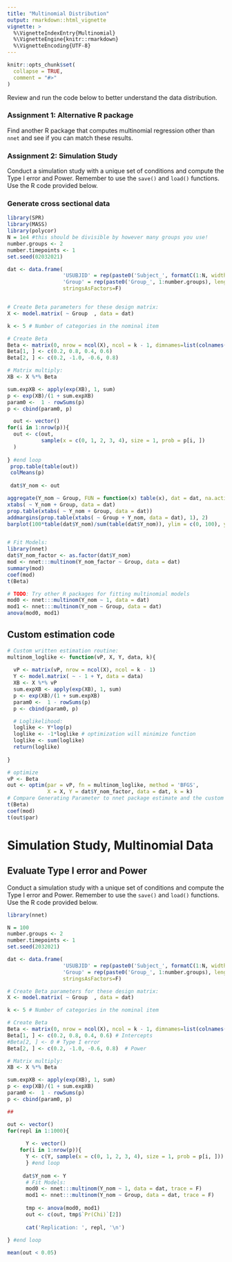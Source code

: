 ```yaml
---
title: "Multinomial Distribution"
output: rmarkdown::html_vignette
vignette: >
  %\VignetteIndexEntry{Multinomial}
  %\VignetteEngine{knitr::rmarkdown}
  %\VignetteEncoding{UTF-8}
---
```


```r
knitr::opts_chunk$set(
  collapse = TRUE,
  comment = "#>"
)
```



Review and run the code below to better understand the data distribution. 

### Assignment 1: Alternative R package
Find another R package that computes multinomial regression other than `nnet` and see if you can match these results.


### Assignment 2: Simulation Study
Conduct a simulation study with a unique set of conditions and compute the Type I error and Power. Remember to use the `save()` and `load()` functions. Use the R code provided below.







### Generate cross sectional data


```r
library(SPR)
library(MASS)
library(polycor)
N = 1e4 #this should be divisible by however many groups you use!
number.groups <- 2
number.timepoints <- 1
set.seed(02032021)

dat <- data.frame(
                  'USUBJID' = rep(paste0('Subject_', formatC(1:N, width = 4, flag = '0')), length.out= N*number.timepoints),
                  'Group' = rep(paste0('Group_', 1:number.groups), length.out = N*number.timepoints),
                  stringsAsFactors=F)


# Create Beta parameters for these design matrix:
X <- model.matrix( ~ Group  , data = dat) 

k <- 5 # Number of categories in the nominal item

# Create Beta
Beta <- matrix(0, nrow = ncol(X), ncol = k - 1, dimnames=list(colnames(X), paste0('param', 1:(k-1))))
Beta[1, ] <- c(0.2, 0.8, 0.4, 0.6)
Beta[2, ] <- c(0.2, -1.0, -0.6, 0.8)

# Matrix multiply:
XB <- X %*% Beta

sum.expXB <- apply(exp(XB), 1, sum)
p <- exp(XB)/(1 + sum.expXB)
param0 <-  1 - rowSums(p)
p <- cbind(param0, p)

  out <- vector()
for(i in 1:nrow(p)){
  out <- c(out, 
           sample(x = c(0, 1, 2, 3, 4), size = 1, prob = p[i, ])  
  )
  
} #end loop
 prop.table(table(out))
 colMeans(p)
  
 dat$Y_nom <- out

aggregate(Y_nom ~ Group, FUN = function(x) table(x), dat = dat, na.action = na.pass)
xtabs( ~ Y_nom + Group, data = dat)
prop.table(xtabs( ~ Y_nom + Group, data = dat))
addmargins(prop.table(xtabs( ~ Group + Y_nom, data = dat), 1), 2)
barplot(100*table(dat$Y_nom)/sum(table(dat$Y_nom)), ylim = c(0, 100), ylab = 'Percentage', col = 'grey', main = 'Nominal')


# Fit Models:
library(nnet)
dat$Y_nom_factor <- as.factor(dat$Y_nom)
mod <- nnet:::multinom(Y_nom_factor ~ Group, data = dat)
summary(mod)
coef(mod)
t(Beta)

# TODO: Try other R packages for fitting multinomial models
mod0 <- nnet:::multinom(Y_nom ~ 1, data = dat)
mod1 <- nnet:::multinom(Y_nom ~ Group, data = dat)
anova(mod0, mod1)
```

## Custom estimation code

```r

# Custom written estimation routine:
multinom_loglike <- function(vP, X, Y, data, k){
  
  vP <- matrix(vP, nrow = ncol(X), ncol = k - 1)
  Y <- model.matrix( ~ - 1 + Y, data = data)
  XB <- X %*% vP
  sum.expXB <- apply(exp(XB), 1, sum)
  p <- exp(XB)/(1 + sum.expXB)
  param0 <-  1 - rowSums(p)
  p <- cbind(param0, p)

  # Loglikelihood:
  loglike <- Y*log(p)
  loglike <- -1*loglike # optimization will minimize function
  loglike <- sum(loglike)
  return(loglike)
  
}

# optimize
vP <- Beta
out <- optim(par = vP, fn = multinom_loglike, method = 'BFGS', 
             X = X, Y = dat$Y_nom_factor, data = dat, k = k)
# Compare Generating Parameter to nnet package estimate and the custom code estimate
t(Beta)
coef(mod)
t(out$par)


```


# Simulation Study, Multinomial Data
## Evaluate Type I error and Power

Conduct a simulation study with a unique set of conditions and compute the Type I error and Power. Remember to use the `save()` and `load()` functions. Use the R code provided below.

```r
library(nnet)

N = 100
number.groups <- 2
number.timepoints <- 1
set.seed(2032021)

dat <- data.frame(
                  'USUBJID' = rep(paste0('Subject_', formatC(1:N, width = 4, flag = '0')), length.out= N*number.timepoints),
                  'Group' = rep(paste0('Group_', 1:number.groups), length.out = N*number.timepoints),
                  stringsAsFactors=F)

# Create Beta parameters for these design matrix:
X <- model.matrix( ~ Group  , data = dat) 

k <- 5 # Number of categories in the nominal item

# Create Beta
Beta <- matrix(0, nrow = ncol(X), ncol = k - 1, dimnames=list(colnames(X), paste0('param', 1:(k-1))))
Beta[1, ] <- c(0.2, 0.8, 0.4, 0.6) # Intercepts
#Beta[2, ] <- 0 # Type I error
Beta[2, ] <- c(0.2, -1.0, -0.6, 0.8)  # Power

# Matrix multiply:
XB <- X %*% Beta

sum.expXB <- apply(exp(XB), 1, sum)
p <- exp(XB)/(1 + sum.expXB)
param0 <-  1 - rowSums(p)
p <- cbind(param0, p)

##

out <- vector()
for(repl in 1:1000){
      
      Y <- vector()
    for(i in 1:nrow(p)){
      Y <- c(Y, sample(x = c(0, 1, 2, 3, 4), size = 1, prob = p[i, ]))
      } #end loop
    
     dat$Y_nom <- Y
      # Fit Models:
      mod0 <- nnet:::multinom(Y_nom ~ 1, data = dat, trace = F)
      mod1 <- nnet:::multinom(Y_nom ~ Group, data = dat, trace = F)
    
      tmp <- anova(mod0, mod1)
      out <- c(out, tmp$`Pr(Chi)`[2])
      
      cat('Replication: ', repl, '\n')
      
} #end loop

mean(out < 0.05)


```

